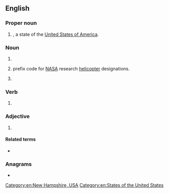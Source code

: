 {{also|Nh|nH|n.h.|N.H.|nḥ|nḫ}}
==English==

===Proper noun===
{{head|en|proper noun}}

# {{abbreviation of|en|[[New Hampshire]]|nodot=1}}, a state of the [[United States of America]].

===Noun===
{{en-noun}}

# {{init of|en|[[nursing home]]}}
# {{lb|en|US|aviation}} prefix code for [[NASA]] research [[helicopter]] designations.
# {{lb|en|athletics}} {{abbreviation of|en|no-height}}

===Verb===
{{en-verb}}

# {{lb|en|athletics}} {{abbreviation of|en|no-height}}

===Adjective===
{{en-adj|-}}

# {{lb|en|philately}} {{initialism of|en|[[never]] [[hinged]]}}

====Related terms====
* {{l|en|MNH}}

===Anagrams===
* {{anagrams|en|a=hn|HN|Hn.}}

[[Category:en:New Hampshire, USA]]
[[Category:en:States of the United States]]